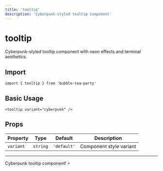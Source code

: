 ```yaml
---
title: 'tooltip'
description: 'Cyberpunk-styled tooltip component'
---
```


# tooltip

Cyberpunk-styled tooltip component with neon effects and terminal aesthetics.

## Import

```svelte
import { tooltip } from 'bubble-tea-party'
```

## Basic Usage

```svelte
<tooltip variant="cyberpunk" />
```

## Props

| Property | Type | Default | Description |
|----------|------|---------|-------------|
| `variant` | `string` | `'default'` | Component style variant |

---

Cyberpunk tooltip component! ⚡
